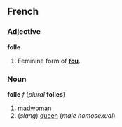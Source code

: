 ==French==
===Adjective===
'''folle'''

#Feminine form of '''[[fou]]'''.

===Noun===
'''folle''' ''f'' (''plural'' '''folles''')

#[[madwoman]]
#(''slang'') [[queen]] (''male homosexual'')